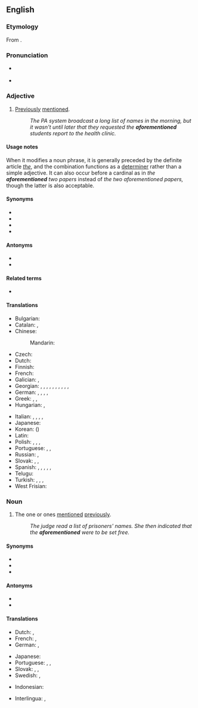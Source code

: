 ==English==

===Etymology===
From {{prefix|en|afore|mentioned}}.

===Pronunciation===
* {{a|RP}} {{IPA|en|/əˈfɔːˌmɛn.ʃənd/}}
* {{a|US}} {{IPA|en|/əˈfɔɹˌmɛn.ʃənd/|/ˈæfɚˌmɛn.ʃənd/|qual2=nonstandard}}

===Adjective===
{{en-adj|-}}

# [[previously|Previously]] [[mention]]ed.
#: ''The PA system broadcast a long list of names in the morning, but it wasn't until later that they requested the '''aforementioned''' students report to the health clinic.''

====Usage notes====
When it modifies a noun phrase, it is generally preceded by the definite article ''[[the]]'', and the combination functions as a [[determiner]] rather than a simple adjective. It can also occur before a cardinal as in ''the '''aforementioned''' two papers'' instead of ''the two aforementioned papers,'' though the latter is also acceptable.

====Synonyms====
* {{l|en|above-mentioned}}
* {{l|en|abovementioned}}
* {{l|en|aforesaid}}
* {{l|en|mentioned}}

====Antonyms====
* {{l|en|following}}
* {{l|en|undermentioned}}

====Related terms====
* {{l|en|last-mentioned}}

====Translations====
{{trans-top|previously mentioned}}
* Bulgarian: {{t|bg|гореспоменат}}
* Catalan: {{t|ca|abans esmentat}}, {{t|ca|ja esmentat}}
* Chinese:
*: Mandarin: {{t+|cmn|上述|alt=上述的|tr=shàngshù de|sc=Hani}}
* Czech: {{t|cs|výše zmíněný}}
* Dutch: {{t|nl|voorgenoemde}}
* Finnish: {{t+|fi|edellä mainittu}}
* French: {{t+|fr|susmentionné}}
* Galician: {{t|gl|devandito}}, {{t|gl|antedito}}
* Georgian: {{t|ka|ზემოთხსენებული}}, {{t|ka|ზემოხსენებული}}, {{t|ka|ზემონახსენები}}, {{t|ka|ზემოაღნიშნული}}, {{t|ka|ზემოთქმული}}, {{t|ka|ზემოდასახელებული}}, {{t|ka|ზემონაჩვენები}}, {{t|ka|ზემოთ გადმოცემული}}, {{t|ka|ზემოთ მოხსენიებული}}, {{t|ka|ზემოთ თქმული}}, {{t|ka|ზემოთ ხსენებული}}
* German: {{t|de|obenerwähnt}}, {{t|de|[[vorher]] [[erwähnt]]}}, {{t|de|obengenannt}}, {{t|de|[[oben]] [[genannt]]}}, {{t+|de|vorstehend}}
* Greek: {{t|el|προαναφερθείς|m}}, {{t+|el|προειρημένος|m}}, {{t|el|προλεχθείς|m}}
* Hungarian: {{t+|hu|említett}}, {{t+|hu|fent említett}}
{{trans-mid}}
* Italian: {{t+|it|suddetto|m}}, {{t+|it|suddetta|f}}, {{t|it|sopraccennato|m}}, {{t|it|anzidetto|m}}, {{t|it|sopraccitato|m}}
* Japanese: {{t+|ja|前述|alt=前述の|tr=ぜんじゅつの, zenjutsu no}}
* Korean: {{t+|ko|상기}} ({{t+|ko|上記}})
* Latin: {{t|la|supradictus|m}}
* Polish: {{t|pl|[[wyżej]] [[wspomniany]]}}, {{t|pl|[[powyżej]] [[wspomniany]]}}, {{t|pl|[[wcześniej]] [[wspomniany]]}}, {{t|pl|wyżej wymieniony}}
* Portuguese: {{t|pt|supracitado}}, {{t+|pt|sobredito}}, {{t|pt|[[já]] [[mencionado]]}}
* Russian: {{t+|ru|вышеупомя́нутый}}, {{t+|ru|вышеска́занный}}
* Slovak: {{t|sk|spomínaný}}, {{t|sk|menovaný}}, {{t|sk|spomenutý}}
* Spanish: {{t|es|[[ya]] [[mencionado]]}}, {{t+|es|antedicho}}, {{t|es|sobredicho}}, {{t+|es|susodicho}}, {{t+|es|citado}}, {{t+|es|dicho}}
* Telugu: {{t|te|ముందు పేర్కొన్న}}
* Turkish: {{t|tr|[[adı]] [[geçen]]}}, {{t+|tr|mezkûr}}, {{t|tr|[[sözü]] [[geçen]]}}, {{t+|tr|işbu}}
* West Frisian: {{t|fy|niisneamd}}
{{trans-bottom}}

===Noun===
{{en-noun|-}}

# {{lb|en|uncountable}} The one or ones [[mention]]ed [[previously]].
#: ''The judge read a list of prisoners' names. She then indicated that the '''aforementioned''' were to be set free.''

====Synonyms====
* {{l|en|abovementioned}}
* {{l|en|aforesaid}}
* {{l|en|mentioned}}

====Antonyms====
* {{l|en|following}}
* {{l|en|undermentioned}}

====Translations====
{{trans-top|one or ones mentioned previously}}
* Dutch: {{t|nl|eerder vernoemde}}, {{t+|nl|voornoemde}}
* French: {{t+|fr|suscité}}, {{t+|fr|ledit}}
* German: {{t|de|[[das]] [[oben]] [[erwähnte]]}}, {{t|de|[[das]] [[vorher]] [[erwähnte]]}}
{{trans-mid}}
* Japanese: {{t+|ja|前述|tr=[[ぜんじゅつ]], zenjutsu}}
* Portuguese: {{t|pt|supracitado|m}}, {{t+|pt|sobredito|m}}, {{t|pt|[[acima]] [[mencionado]]|m}}
* Slovak: {{t|sk|spomínaný}}, {{t|sk|menovaný}}, {{t|sk|spomenutý}}
* Swedish: {{t|sv|förutnämnda}}, {{t+|sv|tidigare}} {{t+|sv|nämnda}}
{{trans-bottom}}

{{checktrans-top}}
* Indonesian: {{t-check|id|diterangkan sebelumnya}}
{{trans-mid}}
* Interlingua: {{t-check|ia|mentionate previemente}}, {{t-check|ia|mentionate supra}}
{{trans-bottom}}